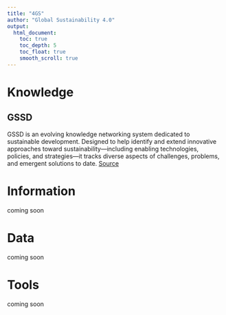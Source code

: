 ```yaml
---
title: "4GS"
author: "Global Sustainability 4.0"
output:
  html_document:
    toc: true
    toc_depth: 5
    toc_float: true
    smooth_scroll: true
---
```


# Knowledge
## GSSD
GSSD is an evolving knowledge networking system dedicated to sustainable development. Designed to help identify and extend innovative approaches toward sustainability—including enabling technologies, policies, and strategies—it tracks diverse aspects of challenges, problems, and emergent solutions to date. [Source](https://gssd.mit.edu/what-gssd)

# Information
coming soon

# Data
coming soon

# Tools
coming soon






